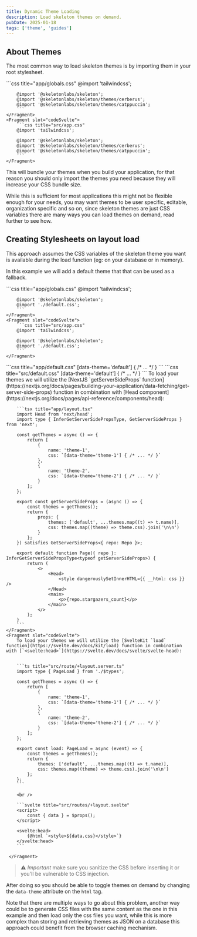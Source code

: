 ```yaml
---
title: Dynamic Theme Loading
description: Load skeleton themes on demand.
pubDate: 2025-01-18
tags: ['theme', 'guides']
---
```



## About Themes

The most common way to load skeleton themes is by importing them in your root stylesheet.

<Preview selected="codeReact" client:visible>
	<Fragment slot="codeReact">
		```css title="app/globals.css"
		@import 'tailwindcss';

    	@import '@skeletonlabs/skeleton';
    	@import '@skeletonlabs/skeleton/themes/cerberus';
    	@import '@skeletonlabs/skeleton/themes/catppuccin';
    	```
    </Fragment>
    <Fragment slot="codeSvelte">
    	```css title="src/app.css"
    	@import 'tailwindcss';

    	@import '@skeletonlabs/skeleton';
    	@import '@skeletonlabs/skeleton/themes/cerberus';
    	@import '@skeletonlabs/skeleton/themes/catppuccin';
    	```
    </Fragment>

</Preview>

This will bundle your themes when you build your application, for that reason you should only import the themes you need because they will increase your CSS bundle size.

While this is sufficient for most applications this might not be flexible enough for your needs, you may want themes to be
user specific, editable, organization specific and so on, since skeleton themes are just CSS variables there are many ways
you can load themes on demand, read further to see how.

## Creating Stylesheets on layout load

This approach assumes the CSS variables of the skeleton theme you want is available during the load function (eg: on your database or in memory).

In this example we will add a default theme that that can be used as a fallback.

<Preview selected="codeReact" client:visible>
	<Fragment slot="codeReact">
		```css title="app/globals.css"
		@import 'tailwindcss';

    	@import '@skeletonlabs/skeleton';
    	@import './default.css';
    	```
    </Fragment>
    <Fragment slot="codeSvelte">
    	```css title="src/app.css"
    	@import 'tailwindcss';

    	@import '@skeletonlabs/skeleton';
    	@import './default.css';
    	```
    </Fragment>

</Preview>

<Preview selected="codeReact" client:visible>
    <Fragment slot="codeReact">
    	```css title="app/default.css"
    	[data-theme='default'] {
    		/* ... */
    	}
    	```
    </Fragment>
    <Fragment slot="codeSvelte">
    	```css title="src/default.css"
    	[data-theme='default'] {
    		/* ... */
    	}
    	```
 </Fragment>

</Preview>

<Preview selected="codeReact" client:visible>
    <Fragment slot="codeReact">
		To load your themes we will utilize the [NextJS `getServerSideProps` function](https://nextjs.org/docs/pages/building-your-application/data-fetching/get-server-side-props) function in combination with [Head component](https://nextjs.org/docs/pages/api-reference/components/head):

    	```tsx title="app/layout.tsx"
    	import Head from 'next/head';
    	import type { InferGetServerSidePropsType, GetServerSideProps } from 'next';

    	const getThemes = async () => {
    		return [
    			{
    				name: 'theme-1',
    				css: `[data-theme='theme-1'] { /* ... */ }`
    			},
    			{
    				name: 'theme-2',
    				css: `[data-theme='theme-2'] { /* ... */ }`
    			}
    		];
    	};

    	export const getServerSideProps = (async () => {
    		const themes = getThemes();
    		return {
    			props: {
    				themes: ['default', ...themes.map((t) => t.name)],
    				css: themes.map((theme) => theme.css).join('\n\n')
    			}
    		};
    	}) satisfies GetServerSideProps<{ repo: Repo }>;

    	export default function Page({ repo }: InferGetServerSidePropsType<typeof getServerSideProps>) {
    		return (
    			<>
    				<Head>
    					<style dangerouslySetInnerHTML={{ __html: css }} />
    				</Head>
    				<main>
    					<p>{repo.stargazers_count}</p>
    				</main>
    			</>
    		);
    	}
    	```
    </Fragment>
    <Fragment slot="codeSvelte">
    	To load your themes we will utilize the [SvelteKit `load` function](https://svelte.dev/docs/kit/load) function in combination with [`<svelte:head>`](https://svelte.dev/docs/svelte/svelte-head):


    	```ts title="src/route/+layout.server.ts"
    	import type { PageLoad } from './$types';

    	const getThemes = async () => {
    		return [
    			{
    				name: 'theme-1',
    				css: `[data-theme='theme-1'] { /* ... */ }`
    			},
    			{
    				name: 'theme-2',
    				css: `[data-theme='theme-2'] { /* ... */ }`
    			}
    		];
    	};

    	export const load: PageLoad = async (event) => {
    		const themes = getThemes();
    		return {
    			themes: ['default', ...themes.map((t) => t.name)],
    			css: themes.map((theme) => theme.css).join('\n\n')
    		};
    	};
    	```

    	<br />

    	```svelte title="src/routes/+layout.svelte"
    	<script>
    		const { data } = $props();
    	</script>

    	<svelte:head>
    		{@html `<style>${data.css}</style>`}
    	</svelte:head>
    	```

     </Fragment>

</Preview>

> ⚠️ _Important_ make sure you sanitize the CSS before inserting it or you'll be vulnerable to CSS injection.

After doing so you should be able to toggle themes on demand by changing the `data-theme` attribute on the `html` tag.

Note that there are multiple ways to go about this problem, another way could be to generate CSS files with
the same content as the one in this example and then load only the css files you want, while this
is more complex than storing and retrieving themes as JSON on a database this approach could benefit
from the browser caching mechanism.
